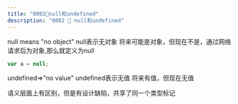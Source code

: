 ```yaml
---
title: "0002🚦null和undefined"
description: "0002 🥰 null和undefined"
---
```

<Tip>null means "no object"</Tip>
null表示无对象
将来可能是对象，但现在不是，通过网络请求后为对象,那么就定义为null
```js
var a = null;
```
<Tip>undefined=>"no value"</Tip>
undefined表示无值
将来有值，但现在无值

语义层面上有区别，但是有设计缺陷，共享了同一个类型标记



  